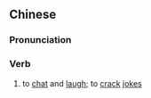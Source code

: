==Chinese==
{{zh-forms|s=说笑}}

===Pronunciation===
{{zh-pron
|m=shuōxiào
|c=syut3 siu3
|mn=qz:serh-chhiò/xm:seh-chhiò/zz:soeh-chhiò
|cat=v
}}

===Verb===
{{zh-verb}}

# to [[chat]] and [[laugh]]; to [[crack]] [[joke]]s